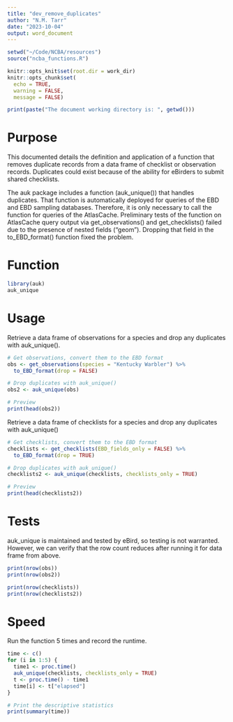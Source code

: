 ```yaml
---
title: "dev_remove_duplicates"
author: "N.M. Tarr"
date: "2023-10-04"
output: word_document
---
```


```r
setwd("~/Code/NCBA/resources")
source("ncba_functions.R")

knitr::opts_knit$set(root.dir = work_dir)
knitr::opts_chunk$set(
  echo = TRUE,
  warning = FALSE,
  message = FALSE)

print(paste("The document working directory is: ", getwd()))
```

# Purpose
This documented details the definition and application of a function that removes duplicate records from a data frame of checklist or observation records.  Duplicates could exist because of the ability for eBirders to submit shared checklists.

The auk package includes a function (auk_unique()) that handles duplicates.  That function is automatically deployed for queries of the EBD and EBD sampling databases.  Therefore, it is only necessary to call the function for queries of the AtlasCache.  Preliminary tests of the function on AtlasCache query output via get_observations() and get_checklists() failed due to the presence of nested fields ("geom").  Dropping that field in the to_EBD_format() function fixed the problem.


# Function
```r
library(auk)
auk_unique
```


# Usage
Retrieve a data frame of observations for a species and drop any duplicates with auk_unique().
```r
# Get observations, convert them to the EBD format
obs <- get_observations(species = "Kentucky Warbler") %>% 
  to_EBD_format(drop = FALSE) 

# Drop duplicates with auk_unique()
obs2 <- auk_unique(obs)

# Preview
print(head(obs2))
```

Retrieve a data frame of checklists for a species and drop any duplicates with auk_unique()
```r
# Get checklists, convert them to the EBD format
checklists <- get_checklists(EBD_fields_only = FALSE) %>% 
  to_EBD_format(drop = TRUE)

# Drop duplicates with auk_unique()
checklists2 <- auk_unique(checklists, checklists_only = TRUE)

# Preview
print(head(checklists2))
```


# Tests
auk_unique is maintained and tested by eBird, so testing is not warranted.  However, we can verify that the row count reduces after running it for data frame from above.
```r
print(nrow(obs))
print(nrow(obs2))
```

```r
print(nrow(checklists))
print(nrow(checklists2))
```


# Speed
Run the function 5 times and record the runtime.
```r
time <- c()
for (i in 1:5) {
  time1 <- proc.time()
  auk_unique(checklists, checklists_only = TRUE)
  t <- proc.time() - time1
  time[i] <- t["elapsed"]
}

# Print the descriptive statistics
print(summary(time))
```